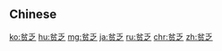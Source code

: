 {{also|貧乏}}
==Chinese==
{{zh-see|貧乏}}

[[ko:贫乏]]
[[hu:贫乏]]
[[mg:贫乏]]
[[ja:贫乏]]
[[ru:贫乏]]
[[chr:贫乏]]
[[zh:贫乏]]